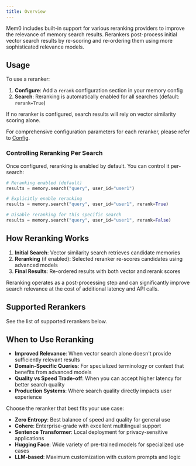 ```yaml
---
title: Overview
---
```


Mem0 includes built-in support for various reranking providers to improve the relevance of memory search results. Rerankers post-process initial vector search results by re-scoring and re-ordering them using more sophisticated relevance models.

## Usage

To use a reranker:

1. **Configure**: Add a `rerank` configuration section in your memory config
2. **Search**: Reranking is automatically enabled for all searches (default: `rerank=True`)

If no reranker is configured, search results will rely on vector similarity scoring alone.

For comprehensive configuration parameters for each reranker, please refer to [Config](./config).

### Controlling Reranking Per Search

Once configured, reranking is enabled by default. You can control it per-search:

```python
# Reranking enabled (default)
results = memory.search("query", user_id="user1")

# Explicitly enable reranking
results = memory.search("query", user_id="user1", rerank=True)

# Disable reranking for this specific search
results = memory.search("query", user_id="user1", rerank=False)
```

## How Reranking Works

1. **Initial Search**: Vector similarity search retrieves candidate memories
2. **Reranking** (if enabled): Selected reranker re-scores candidates using advanced models
3. **Final Results**: Re-ordered results with both vector and rerank scores

<Note>
Reranking operates as a post-processing step and can significantly improve search relevance at the cost of additional latency and API calls.
</Note>

## Supported Rerankers

See the list of supported rerankers below.

<CardGroup cols={2}>
  <Card title="Zero Entropy" href="/components/rerankers/models/zero_entropy" />
  <Card title="Cohere" href="/components/rerankers/models/cohere" />
  <Card title="Sentence Transformer" href="/components/rerankers/models/sentence_transformer" />
  <Card title="Hugging Face" href="/components/rerankers/models/huggingface" />
  <Card title="LLM-based" href="/components/rerankers/models/llm" />
  <Card title="LLM Reranker" href="/components/rerankers/models/llm_reranker" />
</CardGroup>

## When to Use Reranking

- **Improved Relevance**: When vector search alone doesn't provide sufficiently relevant results
- **Domain-Specific Queries**: For specialized terminology or context that benefits from advanced models
- **Quality vs Speed Trade-off**: When you can accept higher latency for better search quality
- **Production Systems**: Where search quality directly impacts user experience

Choose the reranker that best fits your use case:
- **Zero Entropy**: Best balance of speed and quality for general use
- **Cohere**: Enterprise-grade with excellent multilingual support
- **Sentence Transformer**: Local deployment for privacy-sensitive applications
- **Hugging Face**: Wide variety of pre-trained models for specialized use cases
- **LLM-based**: Maximum customization with custom prompts and logic
